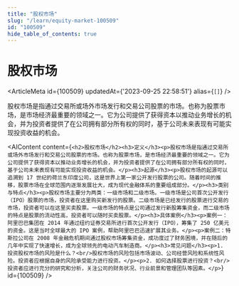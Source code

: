 ```yaml
---
title: "股权市场"
slug: "/learn/equity-market-100509"
id: "100509"
hide_table_of_contents: true
---
```



# 股权市场

<ArticleMeta id={100509} updatedAt={'2023-09-25 22:58:51'} alias={`[]`} />
<div className='border-solid border-b border-t-0 my-4 border-[var(--ifm-color-gray-300)]' />

股权市场是指通过交易所或场外市场发行和交易公司股票的市场。也称为股票市场，是市场经济最重要的领域之一。它为公司提供了获得资本以推动业务增长的机会，并为投资者提供了在公司拥有部分所有权的同时，基于公司未来表现有可能实现投资收益的机会。

<AIContent content={`<h2>股权市场</h2><h3>定义</h3><p>股权市场是指通过交易所或场外市场发行和交易公司股票的市场。也称为股票市场，是市场经济最重要的领域之一。它为公司提供了获得资本以推动业务增长的机会，并为投资者提供了在公司拥有部分所有权的同时，基于公司未来表现有可能实现投资收益的机会。</p><h3>起源</h3><p>股权市场的起源可以追溯到 17 世纪的荷兰东印度公司，这是世界上第一家公开发行股票的公司。随着时间的推移，股票市场在全球范围内逐渐发展壮大，成为现代金融体系的重要组成部分。</p><h3>类别与特点</h3><p>股权市场主要分为两类：一级市场和二级市场。一级市场是公司首次公开发行（IPO）股票的市场，投资者在这里购买新发行的股票。二级市场是已经发行的股票进行交易的市场，投资者可以在这里买卖股票。一级市场的特点是公司通过发行新股筹集资金，而二级市场的特点是股票的流动性高，投资者可以随时买卖股票。</p><h3>具体案例</h3><p>案例一：阿里巴巴集团在 2014 年通过纽约证券交易所进行首次公开发行（IPO），筹集了 250 亿美元的资金。这是当时全球最大的 IPO 案例，帮助阿里巴巴迅速扩展其业务。</p><p>案例二：特斯拉公司在 2008 年金融危机期间通过股权市场筹集资金，成功度过了财务困境，并在随后的几年中实现了快速增长，成为全球领先的电动汽车制造商。</p><h3>常见问题</h3><p>1. 投资股权市场的风险是什么？<br/>股权市场的风险包括市场波动、公司经营风险和系统性风险。投资者应根据自身的风险承受能力进行投资。</p><p>2. 如何选择股票进行投资？<br/>投资者应进行充分的研究和分析，关注公司的财务状况、行业前景和管理团队等因素。</p>`} id={100509} />
